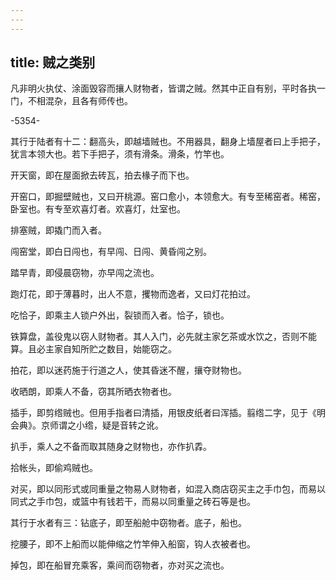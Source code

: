 ```yaml
---
---
---
```

title: 贼之类别
---



凡非明火执仗、涂面毁容而攘人财物者，皆谓之贼。然其中正自有别，平时各执一门，不相混杂，且各有师传也。

-5354-

其行于陆者有十二：翻高头，即越墙贼也。不用器具，翻身上墙屋者曰上手把子，犹言本领大也。若下手把子，须有滑条。滑条，竹竿也。

开天窗，即在屋面掀去砖瓦，拍去椽子而下也。

开窑口，即掘壁贼也，又曰开桃源。窑口愈小，本领愈大。有专至稀窑者。稀窑，卧室也。有专至欢喜灯者。欢喜灯，灶室也。

排塞贼，即撬门而入者。

闯窑堂，即白日闯也，有早闯、日闯、黄昏闯之别。

踏早青，即侵晨窃物，亦早闯之流也。

跑灯花，即于薄暮时，出人不意，攫物而逸者，又曰灯花拍过。

吃恰子，即乘主人锁户外出，裂锁而入者。恰子，锁也。

铁算盘，盖役鬼以窃人财物者。其人入门，必先就主家乞茶或水饮之，否则不能算。且必主家自知所贮之数目，始能窃之。

拍花，即以迷药施于行道之人，使其昏迷不醒，攘夺财物也。

收晒朗，即乘人不备，窃其所晒衣物者也。

插手，即剪绺贼也。但用手指者曰清插，用银皮纸者曰浑插。翦绺二字，见于《明会典》。京师谓之小绺，疑是音转之讹。

扒手，乘人之不备而取其随身之财物也，亦作扒掱。

拾帐头，即偷鸡贼也。

对买，即以同形式或同重量之物易人财物者，如混入商店窃买主之手巾包，而易以同式之手巾包，或篮中有钱若干，而易以同重量之砖石等是也。

其行于水者有三：钻底子，即至船舱中窃物者。底子，船也。

挖腰子，即不上船而以能伸缩之竹竿伸入船窗，钩人衣被者也。

掉包，即在船冒充乘客，乘间而窃物者，亦对买之流也。